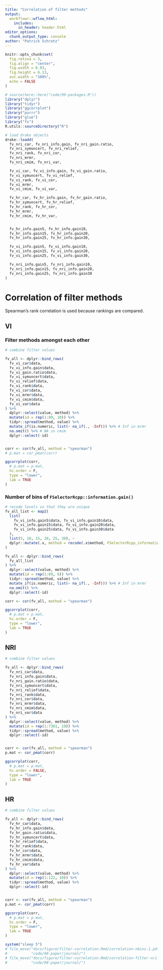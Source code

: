 ```yaml
---
title: "Correlation of filter methods"
output: 
  workflowr::wflow_html:
    includes:
      in_header: header.html
editor_options:
  chunk_output_type: console
author: "Patrick Schratz"
---
```


```r
knitr::opts_chunk$set(
  fig.retina = 3,
  fig.align = "center",
  fig.width = 6.93,
  fig.height = 6.13,
  out.width = "100%",
  echo = FALSE
)

# source(here::here("code/99-packages.R"))
library("dplyr")
library("tidyr")
library("ggcorrplot")
library("purrr")
library("glue")
library("fs")
R.utils::sourceDirectory("R")

# load drake objects
drake::loadd(
  fv_nri_car, fv_nri_info.gain, fv_nri_gain.ratio,
  fv_nri_symuncert, fv_nri_relief,
  fv_nri_rank, fv_nri_cor,
  fv_nri_mrmr,
  fv_nri_cmim, fv_nri_var,

  fv_vi_car, fv_vi_info.gain, fv_vi_gain.ratio,
  fv_vi_symuncert, fv_vi_relief,
  fv_vi_rank, fv_vi_cor,
  fv_vi_mrmr,
  fv_vi_cmim, fv_vi_var,

  fv_hr_car, fv_hr_info.gain, fv_hr_gain.ratio,
  fv_hr_symuncert, fv_hr_relief,
  fv_hr_rank, fv_hr_cor,
  fv_hr_mrmr,
  fv_hr_cmim, fv_hr_var,


  fv_hr_info.gain5, fv_hr_info.gain10,
  fv_hr_info.gain15, fv_hr_info.gain20,
  fv_hr_info.gain25, fv_hr_info.gain30,

  fv_vi_info.gain5, fv_vi_info.gain10,
  fv_vi_info.gain15, fv_vi_info.gain20,
  fv_vi_info.gain25, fv_vi_info.gain30,

  fv_nri_info.gain5, fv_nri_info.gain10,
  fv_nri_info.gain15, fv_nri_info.gain20,
  fv_nri_info.gain25, fv_nri_info.gain30
)
```

# Correlation of filter methods {.tabset .tabset-fade}

Spearman's rank correlation is used because rankings are compared.

## VI

### Filter methods amongst each other

```r
# combine filter values

fv_all <- dplyr::bind_rows(
  fv_vi_car$data,
  fv_vi_info.gain$data,
  fv_vi_gain.ratio$data,
  fv_vi_symuncert$data,
  fv_vi_relief$data,
  fv_vi_rank$data,
  fv_vi_cor$data,
  fv_vi_mrmr$data,
  fv_vi_cmim$data,
  fv_vi_var$data
) %>%
  dplyr::select(value, method) %>%
  mutate(id = rep(1:89, 10)) %>%
  tidyr::spread(method, value) %>%
  mutate_if(is.numeric, list(~ na_if(., -Inf))) %>% # Inf in mrmr
  na.omit() %>% # NA in cmim
  dplyr::select(-id)


corr <- cor(fv_all, method = "spearman")
# p.mat = cor_pmat(corr)

ggcorrplot(corr,
  # p.mat = p.mat,
  hc.order = F,
  type = "lower",
  lab = TRUE
)
```

### Number of bins of `FSelectorRcpp::information.gain()`

```r
# recode levels so that they are unique
fv_all_list <- map2(
  list(
    fv_vi_info.gain5$data, fv_vi_info.gain10$data,
    fv_vi_info.gain15$data, fv_vi_info.gain20$data,
    fv_vi_info.gain25$data, fv_vi_info.gain30$data
  ),
  list(5, 10, 15, 20, 25, 30), ~
  dplyr::mutate(.x, method = recode(.x$method, FSelectorRcpp_information.gain = glue("FSelectorRcpp_information.gain-{.y}")))
)

fv_all <- dplyr::bind_rows(
  fv_all_list
) %>%
  dplyr::select(value, method) %>%
  mutate(id = rep(1:89, 6)) %>%
  tidyr::spread(method, value) %>%
  mutate_if(is.numeric, list(~ na_if(., -Inf))) %>% # Inf in mrmr
  na.omit() %>%
  dplyr::select(-id)

corr <- cor(fv_all, method = "spearman")

ggcorrplot(corr,
  # p.mat = p.mat,
  hc.order = F,
  type = "lower",
  lab = TRUE
)
```

## NRI

```r
# combine filter values

fv_all <- dplyr::bind_rows(
  fv_nri_car$data,
  fv_nri_info.gain$data,
  fv_nri_gain.ratio$data,
  fv_nri_symuncert$data,
  fv_nri_relief$data,
  fv_nri_rank$data,
  fv_nri_cor$data,
  fv_nri_mrmr$data,
  fv_nri_cmim$data,
  fv_nri_var$data
) %>%
  dplyr::select(value, method) %>%
  mutate(id = rep(1:7381, 10)) %>%
  tidyr::spread(method, value) %>%
  dplyr::select(-id)


corr <- cor(fv_all, method = "spearman")
p.mat <- cor_pmat(corr)

ggcorrplot(corr,
  # p.mat = p.mat,
  hc.order = FALSE,
  type = "lower",
  lab = TRUE
)
```

## HR

```r
# combine filter values

fv_all <- dplyr::bind_rows(
  fv_hr_car$data,
  fv_hr_info.gain$data,
  fv_hr_gain.ratio$data,
  fv_hr_symuncert$data,
  fv_hr_relief$data,
  fv_hr_rank$data,
  fv_hr_cor$data,
  fv_hr_mrmr$data,
  fv_hr_cmim$data,
  fv_hr_var$data
) %>%
  dplyr::select(value, method) %>%
  mutate(id = rep(1:122, 10)) %>%
  tidyr::spread(method, value) %>%
  dplyr::select(-id)


corr <- cor(fv_all, method = "spearman")
p.mat <- cor_pmat(corr)

ggcorrplot(corr,
  # p.mat = p.mat,
  hc.order = F,
  type = "lower",
  lab = TRUE
)
```

```r
system("sleep 5")
# file_move("docs/figure/filter-correlation.Rmd/correlation-nbins-1.pdf",
#           "code/98-paper/journal/")
# file_move("docs/figure/filter-correlation.Rmd/correlation-filter-nri-1.pdf",
#           "code/98-paper/journal/")
```
